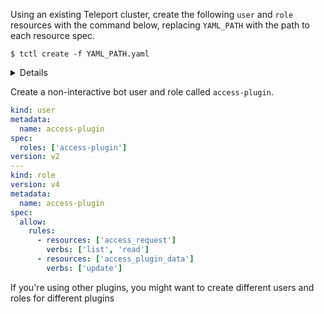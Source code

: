 Using an existing Teleport cluster, create the following `user` and `role` resources with the command below, replacing `YAML_PATH` with the path to each resource spec.

```
$ tctl create -f YAML_PATH.yaml
```

<Details opened={true} 
  scopeOnly={true}
  scope={["cloud"]}
>
Teleport Cloud requires authenticating with a role that has [`impersonation`](https://goteleport.com/docs/access-controls/guides/impersonation/) rights and can create the `access-plugin` role and user. Log in with `tsh` with a user that has this role or has a role with these `allow` rules.

```
kind: role
version: v4
metadata:
  name: plugin-admin
spec:
  allow:
    impersonate:
      roles:
      - access-plugin
      users:
      - access-plugin
    rules:
      - resources: ['roles']
        verbs: ['create','update','read','list','delete']
      - resources: ['user']
        verbs: ['create','update','read','list','delete']

```
</Details>


Create a non-interactive bot user and role called `access-plugin`.

```yaml
kind: user
metadata:
  name: access-plugin
spec:
  roles: ['access-plugin']
version: v2
---
kind: role
version: v4
metadata:
  name: access-plugin
spec:
  allow:
    rules:
      - resources: ['access_request']
        verbs: ['list', 'read']
      - resources: ['access_plugin_data']
        verbs: ['update']
```

<Admonition type="tip">
  If you're using other plugins, you might want to create different users and roles for different plugins
</Admonition>